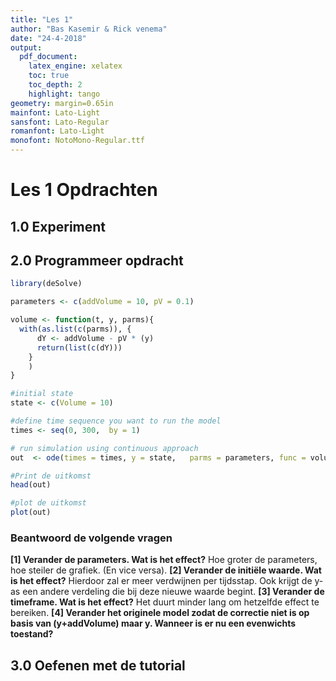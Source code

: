 ```yaml
---
title: "Les 1"
author: "Bas Kasemir & Rick venema"
date: "24-4-2018"
output:
  pdf_document:
    latex_engine: xelatex
    toc: true
    toc_depth: 2
    highlight: tango
geometry: margin=0.65in
mainfont: Lato-Light
sansfont: Lato-Regular
romanfont: Lato-Light
monofont: NotoMono-Regular.ttf
---
```


# Les 1 Opdrachten
## 1.0 Experiment


## 2.0 Programmeer opdracht
``` r
library(deSolve)

parameters <- c(addVolume = 10, pV = 0.1) 

volume <- function(t, y, parms){
  with(as.list(c(parms)), {
      dY <- addVolume - pV * (y)
      return(list(c(dY)))
    }
    )
}

#initial state
state <- c(Volume = 10)

#define time sequence you want to run the model
times <- seq(0, 300,  by = 1)

# run simulation using continuous approach
out  <- ode(times = times, y = state,   parms = parameters, func = volume, method = "euler")

#Print de uitkomst
head(out)

#plot de uitkomst
plot(out)
```

### Beantwoord de volgende vragen
**[1] Verander de parameters. Wat is het effect?**
  Hoe groter de parameters, hoe steiler de grafiek. (En vice versa).
**[2] Verander de initiële waarde. Wat is het effect?**
  Hierdoor zal er meer verdwijnen per tijdsstap. Ook krijgt de y-as een andere verdeling die bij deze nieuwe waarde begint.
**[3] Verander de timeframe. Wat is het effect?**
  Het duurt minder lang om hetzelfde effect te bereiken.
**[4] Verander het originele model zodat de correctie niet is op basis van (y+addVolume) maar y. Wanneer is er nu een evenwichts toestand?**

## 3.0 Oefenen met de tutorial







